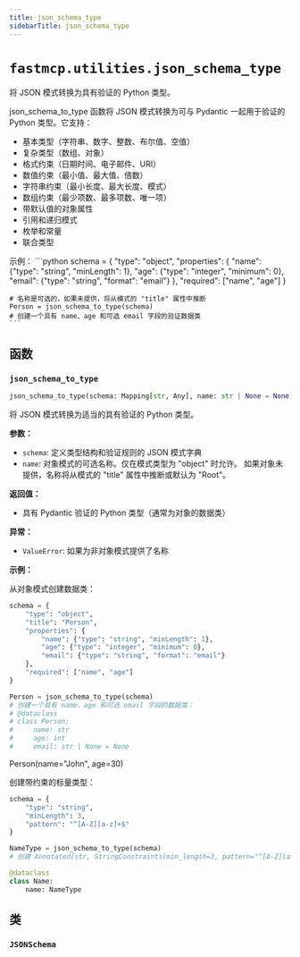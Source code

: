 ```yaml
---
title: json_schema_type
sidebarTitle: json_schema_type
---
```


# `fastmcp.utilities.json_schema_type`


将 JSON 模式转换为具有验证的 Python 类型。

json_schema_to_type 函数将 JSON 模式转换为可与 Pydantic 一起用于验证的 Python 类型。它支持：

- 基本类型（字符串、数字、整数、布尔值、空值）
- 复杂类型（数组、对象）
- 格式约束（日期时间、电子邮件、URI）
- 数值约束（最小值、最大值、倍数）
- 字符串约束（最小长度、最大长度、模式）
- 数组约束（最少项数、最多项数、唯一项）
- 带默认值的对象属性
- 引用和递归模式
- 枚举和常量
- 联合类型

示例：
    ```python
    schema = {
        "type": "object",
        "properties": {
            "name": {"type": "string", "minLength": 1},
            "age": {"type": "integer", "minimum": 0},
            "email": {"type": "string", "format": "email"}
        },
        "required": ["name", "age"]
    }

    # 名称是可选的，如果未提供，将从模式的 "title" 属性中推断
    Person = json_schema_to_type(schema)
    # 创建一个具有 name、age 和可选 email 字段的验证数据类
    ```


## 函数

### `json_schema_to_type` <sup><a href="https://github.com/jlowin/fastmcp/blob/main/src/fastmcp/utilities/json_schema_type.py#L110" target="_blank"><Icon icon="github" style="width: 14px; height: 14px;" /></a></sup>

```python
json_schema_to_type(schema: Mapping[str, Any], name: str | None = None) -> type
```


将 JSON 模式转换为适当的具有验证的 Python 类型。

**参数：**
- `schema`: 定义类型结构和验证规则的 JSON 模式字典
- `name`: 对象模式的可选名称。仅在模式类型为 "object" 时允许。
如果对象未提供，名称将从模式的 "title"
属性中推断或默认为 "Root"。

**返回值：**
- 具有 Pydantic 验证的 Python 类型（通常为对象的数据类）

**异常：**
- `ValueError`: 如果为非对象模式提供了名称

**示例：**

从对象模式创建数据类：
```python
schema = {
    "type": "object",
    "title": "Person",
    "properties": {
        "name": {"type": "string", "minLength": 1},
        "age": {"type": "integer", "minimum": 0},
        "email": {"type": "string", "format": "email"}
    },
    "required": ["name", "age"]
}

Person = json_schema_to_type(schema)
# 创建一个具有 name、age 和可选 email 字段的数据类：
# @dataclass
# class Person:
#     name: str
#     age: int
#     email: str | None = None
```
Person(name="John", age=30)

创建带约束的标量类型：
```python
schema = {
    "type": "string",
    "minLength": 3,
    "pattern": "^[A-Z][a-z]+$"
}

NameType = json_schema_to_type(schema)
# 创建 Annotated[str, StringConstraints(min_length=3, pattern="^[A-Z][a-z]+$")]

@dataclass
class Name:
    name: NameType
```


## 类

### `JSONSchema` <sup><a href="https://github.com/jlowin/fastmcp/blob/main/src/fastmcp/utilities/json_schema_type.py#L77" target="_blank"><Icon icon="github" style="width: 14px; height: 14px;" /></a></sup>
